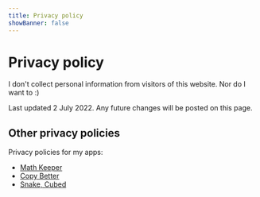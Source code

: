 ```yaml
---
title: Privacy policy
showBanner: false
---
```


# Privacy policy

I don't collect personal information from visitors of this website. Nor do I want to :)

Last updated 2 July 2022. Any future changes will be posted on this page.

## Other privacy policies

Privacy policies for my apps:

- [Math Keeper](/privacy/math-keeper)
- [Copy Better](/privacy/copy-better)
- [Snake, Cubed](/privacy/snake-cubed)
